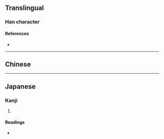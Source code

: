 {{character info}}
==Translingual==

===Han character===
{{Han char|rn=40|rad=宀|as=07|sn=10|four=|canj=JMUV|ids=⿱宀⿺元女}}

====References====
* {{Han ref|kx=0287.101|dkj=07191|hdz=20930.040|uh=5BBC|ud=23484}}

----

==Chinese==
{{zh-see|寇|v}}

----

==Japanese==

===Kanji===
{{ja-kanji|grade=|rs=宀07}}

# {{rfdef|ja|sort=宀07}}

====Readings====
* {{ja-readings|on=[[こう]] (kō)|kun=[[あだ]] (ada)}}